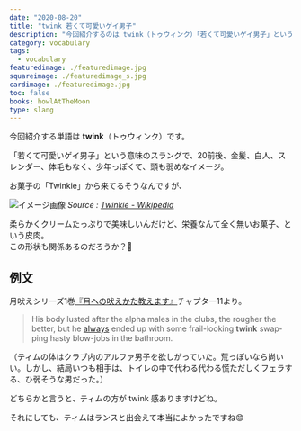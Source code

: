 ```yaml
---
date: "2020-08-20"
title: "twink 若くて可愛いゲイ男子"
description: "今回紹介するのは twink（トゥウィンク）「若くて可愛いゲイ男子」という意味のスラングです。例文は、月吠えシリーズ1巻『月への吠えかた教えます』より"
category: vocabulary
tags:
  - vocabulary
featuredimage: ./featuredimage.jpg
squareimage: ./featuredimage_s.jpg
cardimage: ./featuredimage.jpg
toc: false
books: howlAtTheMoon
type: slang
---
```



今回紹介する単語は __twink__（トゥウィンク）です。

「若くて可愛いゲイ男子」という意味のスラングで、20前後、金髪、白人、スレンダー、体毛もなく、少年っぽくて、頭も弱めなイメージ。

お菓子の「Twinkie」から来てるそうなんですが、

![イメージ画像](./1200px-Hostess-Twinkies.jpg)
_Source : [Twinkie - Wikipedia](https://en.wikipedia.org/wiki/Twinkie)_

柔らかくクリームたっぷりで美味しいんだけど、栄養なんて全く無いお菓子、という皮肉。  
この形状も関係あるのだろうか？🤔

## 例文

月吠えシリーズ1巻[『月への吠えかた教えます』](/mm-romance/how-to-howl-at-the-moon/)チャプター11より。

<Blockquote book srcBook="howToHowlAtTheMoon" lang="en" chapter="11">
His body lusted after the alpha males in the clubs, the rougher the better, but he <a href="/vocabulary/always/">always</a> ended up with some frail-looking <strong>twink</strong> swapping hasty blow-jobs in the bathroom.
</Blockquote>

<p className="translation">（ティムの体はクラブ内のアルファ男子を欲しがっていた。荒っぽいなら尚いい。しかし、結局いつも相手は、トイレの中で代わる代わる慌ただしくフェラする、ひ弱そうな男だった。）</p>

どちらかと言うと、ティムの方が twink 感ありますけどね。

それにしても、ティムはランスと出会えて本当によかったですね😊

<VocabularyFooter book="howToHowlAtTheMoon" />
